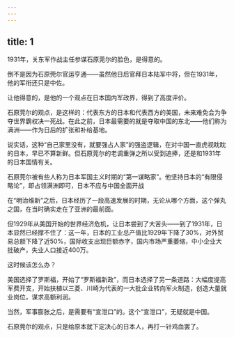 ```yaml
---
---
---
```

title: 1
---



1931年，关东军作战主任参谋石原莞尔的脸色，是得意的。

倒不是因为石原莞尔官运亨通——虽然他日后官拜日本陆军中将，但在1931年，他的军衔还只是中佐。

让他得意的，是他的一个观点在日本国内军政界，得到了高度评价。

石原莞尔的观点，是这样的：代表东方的日本和代表西方的美国，未来难免会为争夺世界霸权决一死战。在此之前，日本最需要的就是夺取中国的东北——他们称为满洲——作为日后的扩张和补给基地。

说实话，这种“自己家里没有，就要强占人家”的强盗逻辑，在对中国一直虎视眈眈的日本，早已不算新鲜。但石原莞尔的老调重弹之所以受到追捧，还是和1931年的日本国情有关。

石原莞尔被有些人称为日本军国主义时期的“第一谋略家”。他坚持日本的“有限侵略论”，即占领满洲即可，日本不应与中国全面开战



在“明治维新”之后，日本经历了一段高速发展的时期，无论从哪个方面，这个弹丸之国，在当时确实走在了亚洲的最前面。

但1929年从美国开始的世界经济危机，让日本尝到了大苦头——到了1931年，日本显然已经撑不住了：这一年，日本的工业总产值比1929年下降了30%，对外贸易总额下降了近50%，国际收支出现巨额赤字，国内市场严重萎缩，中小企业大批破产，失业人口接近400万。

这时候该怎么办？

美国选择了罗斯福，开始了“罗斯福新政”，而日本选择了另一条道路：大幅度提高军费开支，开始扶植以三菱、川崎为代表的一大批企业转向军火制造，创造大量就业岗位，谋求高额利润。

当然，军事膨胀之后，是需要有“宣泄口”的。这个“宣泄口”，无疑就是中国。

石原莞尔的观点，只是给原本就下定决心的日本人，再打一针鸡血罢了。